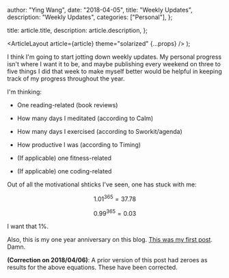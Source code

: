 
  author: "Ying Wang",
  date: "2018-04-05",
  title: "Weekly Updates",
  description: "Weekly Updates",
  categories: ["Personal"],
};

  title: article.title,
  description: article.description,
};

  <ArticleLayout article={article} theme="solarized" {...props} />
);

I think I'm going to start jotting down weekly updates. My personal progress isn't where I want it to be, and maybe publishing every weekend on three to five things I did that week to make myself better would be helpful in keeping track of my progress throughout the year.

I'm thinking:

- One reading-related (book reviews)

- How many days I meditated (according to Calm)

- How many days I exercised (according to Sworkit/agenda)

- How productive I was (according to Timing)

- (If applicable) one fitness-related

- (If applicable) one coding-related

Out of all the motivational shticks I've seen, one has stuck with me:

$$ 1.01^{365} = 37.78 $$

$$ 0.99^{365} = 0.03 $$

I want that 1%.

Also, this is my one year anniversary on this blog. [This was my first post](/posts/2017/04/05/first_post). Damn.

**(Correction on 2018/04/06)**: A prior version of this post had zeroes as results for the above equations. These have been corrected.
